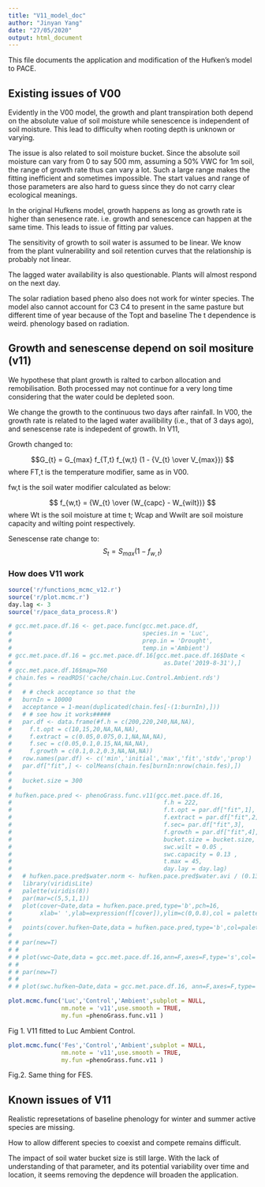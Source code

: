 ```yaml
---
title: "V11_model_doc"
author: "Jinyan Yang"
date: "27/05/2020"
output: html_document
---
```

This file documents the application and modification of the Hufken's model to PACE.

## Existing issues of V00
Evidently in the V00 model, the growth and plant transpiration both depend on the absolute value of soil moisture while senescence is independent of soil moisture. This lead to difficulty when rooting depth is unknown or varying. 

The issue is also related to soil moisture bucket. Since the absolute soil moisture can vary from 0 to say 500 mm, assuming a 50% VWC for 1m soil, the range of growth rate thus can vary a lot. Such a large range makes the fitting inefficient and sometimes impossible. The start values and range of those parameters are also hard to guess since they do not carry clear ecological meanings. 

In the original Hufkens model, growth happens as long as growth rate is higher than senesence rate. i.e. growth and senescence can happen at the same time. This leads to issue of fitting par values.

The sensitivity of growth to soil water is assumed to be linear. We know from the plant vulnerability and soil retention curves that the relationship is probably not linear. 

The lagged water availability is also questionable. Plants will almost respond on the next day. 

The solar radiation based pheno also does not work for winter species. The model also cannot account for C3 C4 to present in the same pasture but different time of year because of the Topt and baseline
The t dependence is weird.  phenology based on radiation. 

## Growth and senescense depend on soil mositure (v11)

We hypothese that plant growth is ralted to carbon allocation and remobilisation. Both processed may not continue for a very long time considering that the water could be depleted soon. 

We change the growth to the continuous two days after rainfall. In V00, the growth rate is related to the laged water availibility (i.e., that of 3 days ago), and senescense rate is indepedent of growth. In V11,

Growth changed to: 

$$G_{t} = G_{max} f_{T,t} f_{w,t}  (1 - {V_{t} \over V_{max}}) $$
where FT,t is the temperature modifier, same as in V00.  

fw,t is the soil water modifier calculated as below:


$$ f_{w,t} = {W_{t} \over (W_{capc} - W_{wilt})} $$
where Wt is the soil moisture at time t; Wcap and Wwilt are soil moisture capacity and wilting point respectively. 

Senescense rate change to:
$$S_{t} = S_{max}  (1 - f_{w,t}) $$

### How does V11 work 
```r
source('r/functions_mcmc_v12.r')
source('r/plot.mcmc.r')
day.lag <- 3
source('r/pace_data_process.R')

# gcc.met.pace.df.16 <- get.pace.func(gcc.met.pace.df,
#                                     species.in = 'Luc',
#                                     prep.in = 'Drought',
#                                     temp.in ='Ambient')
# gcc.met.pace.df.16 = gcc.met.pace.df.16[gcc.met.pace.df.16$Date <
#                                           as.Date('2019-8-31'),]
# gcc.met.pace.df.16$map=760
# chain.fes = readRDS('cache/chain.Luc.Control.Ambient.rds')
# 
#   # # check acceptance so that the 
#   burnIn = 10000
#   acceptance = 1-mean(duplicated(chain.fes[-(1:burnIn),])) 
#   # # see how it works#####
#   par.df <- data.frame(#f.h = c(200,220,240,NA,NA),
#     f.t.opt = c(10,15,20,NA,NA,NA),
#     f.extract = c(0.05,0.075,0.1,NA,NA,NA),
#     f.sec = c(0.05,0.1,0.15,NA,NA,NA),
#     f.growth = c(0.1,0.2,0.3,NA,NA,NA))
#   row.names(par.df) <- c('min','initial','max','fit','stdv','prop')
#   par.df["fit",] <- colMeans(chain.fes[burnIn:nrow(chain.fes),])
# 
#   bucket.size = 300
#   
# hufken.pace.pred <- phenoGrass.func.v11(gcc.met.pace.df.16,
#                                           f.h = 222,
#                                           f.t.opt = par.df["fit",1],
#                                           f.extract = par.df["fit",2],
#                                           f.sec= par.df["fit",3],
#                                           f.growth = par.df["fit",4],
#                                           bucket.size = bucket.size,
#                                           swc.wilt = 0.05 ,
#                                           swc.capacity = 0.13 ,
#                                           t.max = 45,
#                                           day.lay = day.lag)
#   # hufken.pace.pred$water.norm <- hufken.pace.pred$water.avi / (0.13-0.05)/300
#   library(viridisLite)
#   palette(viridis(8))
#   par(mar=c(5,5,1,1))
#   plot(cover~Date,data = hufken.pace.pred,type='b',pch=16,
#        xlab=' ',ylab=expression(f[cover]),ylim=c(0,0.8),col = palette()[6])
#   
#   points(cover.hufken~Date,data = hufken.pace.pred,type='b',col=palette()[8],pch=16)
#   
# # par(new=T)
# # 
# # plot(vwc~Date,data = gcc.met.pace.df.16,ann=F,axes=F,type='s',col='lightskyblue')
# # 
# # par(new=T)
# # 
# # plot(swc.hufken~Date,data = gcc.met.pace.df.16, ann=F,axes=F,type='l',col='lightskyblue',lty='dashed')

plot.mcmc.func('Luc','Control','Ambient',subplot = NULL,
               nm.note = 'v11',use.smooth = TRUE,
               my.fun =phenoGrass.func.v11 )

```

Fig 1. V11 fitted to Luc Ambient Control. 

```r

plot.mcmc.func('Fes','Control','Ambient',subplot = NULL,
               nm.note = 'v11',use.smooth = TRUE,
               my.fun =phenoGrass.func.v11 )
```

Fig.2. Same thing for FES. 

## Known issues of V11
Realistic represetations of baseline phenology for winter and summer active species are missing.

How to allow different species to coexist and compete remains difficult. 

The impact of soil water bucket size is still large. With the lack of understanding of that parameter, and its potential variability over time and location, it seems removing the depdence will broaden the application. 